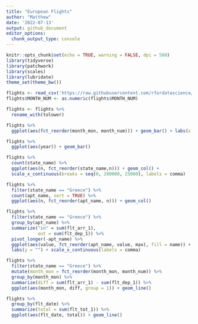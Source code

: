 ```yaml
---
title: "European Flights"
author: "Matthew"
date: '2022-07-13'
output: github_document
editor_options: 
  chunk_output_type: console
---
```


```r
knitr::opts_chunk$set(echo = TRUE, warning = FALSE, dpi = 500)
library(tidyverse)
library(patchwork)
library(scales)
library(lubridate)
theme_set(theme_bw())
```


```r
flights <- read_csv('https://raw.githubusercontent.com/rfordatascience/tidytuesday/master/data/2022/2022-07-12/flights.csv')
flights$MONTH_NUM <- as.numeric(flights$MONTH_NUM)

flights <- flights %>% 
  rename_with(tolower)
```
 

```r
flights %>% 
  ggplot(aes(fct_reorder(month_mon, month_num))) + geom_bar() + labs(x = "")

flights %>% 
  ggplot(aes(year)) + geom_bar()

flights %>% 
  count(state_name) %>% 
  ggplot(aes(n, fct_reorder(state_name,n))) + geom_col() +
  scale_x_continuous(breaks = seq(0, 200000, 25000), labels = comma)
```



```r
flights %>% 
  filter(state_name == "Greece") %>% 
  count(apt_name, sort = TRUE) %>% 
  ggplot(aes(n, fct_reorder(apt_name, n))) + geom_col()

flights %>% 
  filter(state_name == "Greece") %>% 
  group_by(apt_name) %>% 
  summarize("in" = sum(flt_arr_1),
            out = sum(flt_dep_1)) %>% 
  pivot_longer(-apt_name) %>% 
  ggplot(aes(value, fct_reorder(apt_name, value, max), fill = name)) + geom_col(position = "dodge") +
  labs(y = "") + scale_x_continuous(labels = comma)
```


```r
flights %>% 
  filter(state_name == "Greece") %>% 
  mutate(month_mon = fct_reorder(month_mon, month_num)) %>% 
  group_by(month_mon) %>% 
  summarize(diff = sum(flt_arr_1) - sum(flt_dep_1)) %>% 
  ggplot(aes(month_mon, diff, group = 1)) + geom_line()
```


```r
flights %>% 
  group_by(flt_date) %>% 
  summarize(total = sum(flt_tot_1)) %>% 
  ggplot(aes(flt_date, total)) + geom_line()
```


